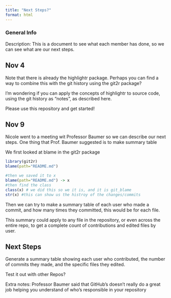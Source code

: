 ```yaml
---
title: "Next Steps?"
format: html
---
```

### General Info
Description:
This is a document to see what each member has done, so we can see what are our next steps. 

## Nov 4

Note that there is already the highlightr package. Perhaps you can find a way to combine this with the git history using the git2r package?

I'm wondering if you can apply the concepts of highlightr to source code, using the git history as "notes", as described here.

Please use this repository and get started!


## Nov 9

Nicole went to a meeting wit Professor Baumer so we can describe our next steps. One thing that Prof. Baumer suggested is to make summary table 

We first looked at blame in the git2r package
```r
library(git2r)
blame(path="README.md")

#then we saved it to x
blame(path="README.md") -> x
#then find the class
class(x) # we did this so we it is, and it is git_blame
str(x) #this can show us the histroy of the changes/commits

```

Then we can try to make a summary table of each user who made a commit, and how many times they committed, this would be for each file.

This summary could apply to any file in the repository, or even across the entire repo, to get a complete count of contributions and edited files by user.

## Next Steps

Generate a summary table showing each user who contributed, the number of commits they made, and the specific files they edited.

Test it out with other Repos?

Extra notes:
Professor Baumer said that GitHub’s  doesn’t really do a great job helping you understand of who’s responsible in your repository